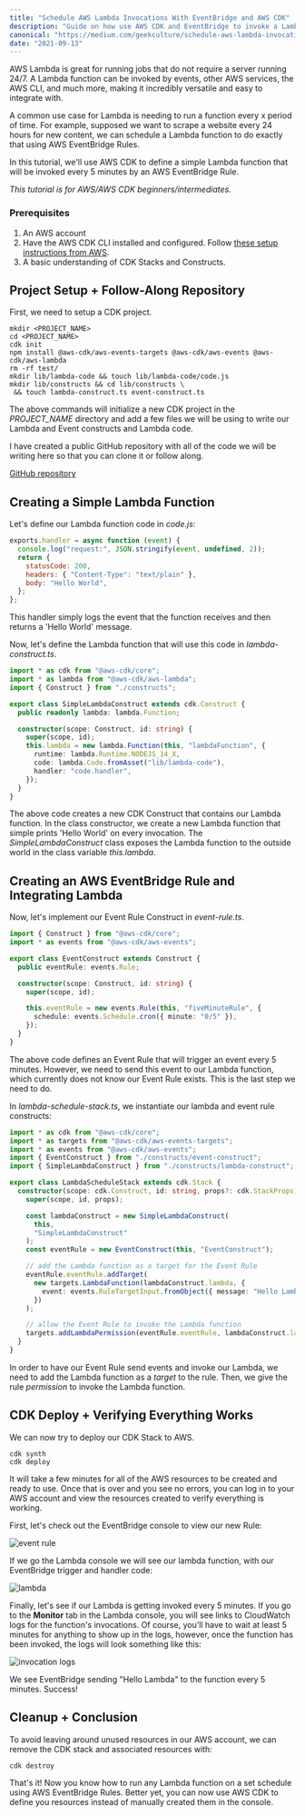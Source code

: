 ```yaml
---
title: "Schedule AWS Lambda Invocations With EventBridge and AWS CDK"
description: "Guide on how use AWS CDK and EventBridge to invoke a Lambda function on a set schedule."
canonical: "https://medium.com/geekculture/schedule-aws-lambda-invocations-with-eventbridge-and-aws-cdk-fbd7e4e670bb"
date: "2021-09-13"
---
```


AWS Lambda is great for running jobs that do not require a server running 24/7. A Lambda function can be invoked
by events, other AWS services, the AWS CLI, and much more, making it incredibly versatile and easy to integrate with.

A common use case for Lambda is needing to run a function every x period of time. For example, supposed we want to scrape a website
every 24 hours for new content, we can schedule a Lambda function to do exactly that using AWS EventBridge Rules.

In this tutorial, we'll use AWS CDK to define a simple Lambda function that will be invoked every 5 minutes by an AWS EventBridge Rule.

_This tutorial is for AWS/AWS CDK beginners/intermediates._

### Prerequisites

1. An AWS account
2. Have the AWS CDK CLI installed and configured. Follow [these setup instructions from AWS](https://docs.aws.amazon.com/cdk/latest/guide/getting_started.html).
3. A basic understanding of CDK Stacks and Constructs.

## Project Setup + Follow-Along Repository

First, we need to setup a CDK project.

```bash,terminal
mkdir <PROJECT_NAME>
cd <PROJECT_NAME>
cdk init
npm install @aws-cdk/aws-events-targets @aws-cdk/aws-events @aws-cdk/aws-lambda
rm -rf test/
mkdir lib/lambda-code && touch lib/lambda-code/code.js
mkdir lib/constructs && cd lib/constructs \
 && touch lambda-construct.ts event-construct.ts
```

The above commands will initialize a new CDK project in the _PROJECT_NAME_ directory and add a few
files we will be using to write our Lambda and Event constructs and Lambda code.

I have created a public GitHub repository with all of the code we will be writing here so that you can clone it or follow along.

[GitHub repository](https://github.com/nramkissoon/AWS-CDK-Schedule-Lambda-Tutorial)

## Creating a Simple Lambda Function

Let's define our Lambda function code in _code.js_:

```javascript,code.js
exports.handler = async function (event) {
  console.log("request:", JSON.stringify(event, undefined, 2));
  return {
    statusCode: 200,
    headers: { "Content-Type": "text/plain" },
    body: "Hello World",
  };
};
```

This handler simply logs the event that the function receives and then returns a 'Hello World' message.

Now, let's define the Lambda function that will use this code in _lambda-construct.ts_.

```typescript,lambda-construct.ts
import * as cdk from "@aws-cdk/core";
import * as lambda from "@aws-cdk/aws-lambda";
import { Construct } from "./constructs";

export class SimpleLambdaConstruct extends cdk.Construct {
  public readonly lambda: lambda.Function;

  constructor(scope: Construct, id: string) {
    super(scope, id);
    this.lambda = new lambda.Function(this, "lambdaFunction", {
      runtime: lambda.Runtime.NODEJS_14_X,
      code: lambda.Code.fromAsset("lib/lambda-code"),
      handler: "code.handler",
    });
  }
}
```

The above code creates a new CDK Construct that contains our Lambda function.
In the class constructor, we create a new Lambda function that simple prints 'Hello World' on every invocation.
The _SimpleLambdaConstruct_ class exposes the Lambda function to the outside world in the class variable _this.lambda_.

## Creating an AWS EventBridge Rule and Integrating Lambda

Now, let's implement our Event Rule Construct in _event-rule.ts_.

```typescript,event-rule.ts
import { Construct } from "@aws-cdk/core";
import * as events from "@aws-cdk/aws-events";

export class EventConstruct extends Construct {
  public eventRule: events.Rule;

  constructor(scope: Construct, id: string) {
    super(scope, id);

    this.eventRule = new events.Rule(this, "fiveMinuteRule", {
      schedule: events.Schedule.cron({ minute: "0/5" }),
    });
  }
}
```

The above code defines an Event Rule that will trigger an event every 5 minutes. However, we need to
send this event to our Lambda function, which currently does not know our Event Rule exists. This is the last step we need to do.

In _lambda-schedule-stack.ts_, we instantiate our lambda and event rule constructs:

```typescript,lambda-schedule-stack.ts
import * as cdk from "@aws-cdk/core";
import * as targets from "@aws-cdk/aws-events-targets";
import * as events from "@aws-cdk/aws-events";
import { EventConstruct } from "./constructs/event-construct";
import { SimpleLambdaConstruct } from "./constructs/lambda-construct";

export class LambdaScheduleStack extends cdk.Stack {
  constructor(scope: cdk.Construct, id: string, props?: cdk.StackProps) {
    super(scope, id, props);

    const lambdaConstruct = new SimpleLambdaConstruct(
      this,
      "SimpleLambdaConstruct"
    );
    const eventRule = new EventConstruct(this, "EventConstruct");

    // add the Lambda function as a target for the Event Rule
    eventRule.eventRule.addTarget(
      new targets.LambdaFunction(lambdaConstruct.lambda, {
        event: events.RuleTargetInput.fromObject({ message: "Hello Lambda" }),
      })
    );

    // allow the Event Rule to invoke the Lambda function
    targets.addLambdaPermission(eventRule.eventRule, lambdaConstruct.lambda);
  }
}
```

In order to have our Event Rule send events and invoke our Lambda, we need to add the Lambda function as a _target_ to the rule.
Then, we give the rule _permission_ to invoke the Lambda function.

## CDK Deploy + Verifying Everything Works

We can now try to deploy our CDK Stack to AWS.

```bash,terminal
cdk synth
cdk deploy
```

It will take a few minutes for all of the AWS resources to be created and ready to use. Once that is over and you see
no errors, you can log in to your AWS account and view the resources created to verify everything is working.

First, let's check out the EventBridge console to view our new Rule:

![event rule](/schedule-aws-lambda-invocations/event-rule.png)

If we go the Lambda console we will see our lambda function, with our EventBridge trigger and handler code:

![lambda](/schedule-aws-lambda-invocations/lambda.png)

Finally, let's see if our Lambda is getting invoked every 5 minutes. If you go to the **Monitor** tab in the Lambda console,
you will see links to CloudWatch logs for the function's invocations. Of course, you'll have to wait at least 5 minutes for anything to
show up in the logs, however, once the function has been invoked, the logs will look something like this:

![invocation logs](/schedule-aws-lambda-invocations/logs.png)

We see EventBridge sending "Hello Lambda" to the function every 5 minutes. Success!

## Cleanup + Conclusion

To avoid leaving around unused resources in our AWS account, we can remove the CDK stack and associated resources with:

```bash,terminal
cdk destroy
```

That's it! Now you know how to run any Lambda function on a set schedule using AWS EventBridge Rules. Better yet, you can now
use AWS CDK to define you resources instead of manually created them in the console.
